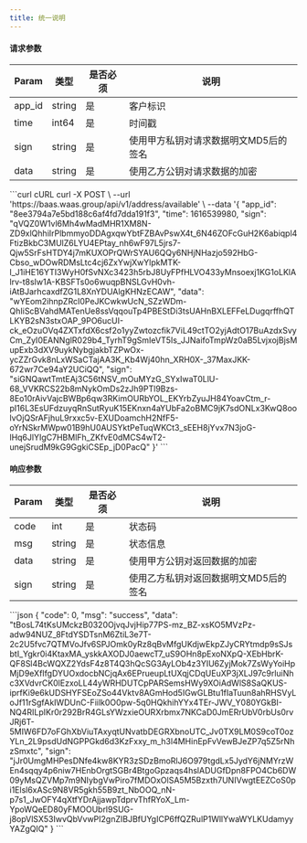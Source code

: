 ---
title: 统一说明
---


#### 请求参数

| Param  | 类型   | 是否必须 | 说明                                  |
| ------ | ------ | -------- | ------------------------------------- |
| app_id | string | 是       | 客户标识                              |
| time   | int64  | 是       | 时间戳                                |
| sign   | string | 是       | 使用甲方私钥对请求数据明文MD5后的签名 |
| data   | string | 是       | 使用乙方公钥对请求数据的加密          |


<RequestExample>
  ```curl cURL
  curl -X POST \
  --url 'https://baas.waas.group/api/v1/address/available' \
  --data '{
          "app_id": "8ee3794a7e5bd188c6af4fd7dda191f3",
          "time": 1616539980,
          "sign": "qVQZ0W1vl6Mh4wMadMHR1XM8N-ZD9xlQhhiIrPlbmmyoDDAgxqwYbtFZBAvPswX4t_6N46ZOFcGuH2K6abiqpl4FtizBkbC3MUlZ6LYU4EPtay_nh6wF97L5jrs7-Qjw5SrFsHTDY4j7mKUXOPrQWrSYAU6QQy6NHjNHazjo592HbG-Cbso_wDOwRDMsLtc4cj6ZxYwjXwYlpkMTK-l_J1iHE16YTI3WyH0fSvNXc3423h5rbJ8UyFPfHLVO433yMnsoexj1KG1oLKlAlrv-t8sIw1A-KBSFTs0o6wuqpBNSLGvH0vh-iAtBJarhcaxdfZG1L8XnYDUAlgKHNzECAW",
          "data": "wYEom2ihnpZRcI0PeJKCwkwUcN_SZzWDm-QhIiScBVahdMATenUe8ssVqqouTp4PBEStDi3tsUAHnBXLEFFeLDugqrffhQTLKYB2sN3stxOAP_9PO6ucUI-ck_eOzuOVq4ZXTxfdX6csf2o1yyZwtozcfik7ViL49ctTO2yjAdtO17BuAzdxSvyCm_ZyI0EANNglR029b4_TyrhT9gSmIeVT5Is_JJNaifoTmpWz0aB5LvjxojBjsMupExb3dXV9uykNybgjakbTZPwOx-ycZZrGvk8nLxWSaCTajAA3K_Kb4Wj40hn_XRH0X-_37MaxJKK-672wr7Ce94aY2UCiQQ", "sign": "siGNQawtTmtEAj3C56tNSV_mOuMYzG_SYxIwaT0LlU-68_VVKRCS22b8mNykOmDs2zJh9PTl9Bzs-8Eo10rAivVajcBWBp6qw3RKimOURbYOL_EKYrbZyuJH84YoavCtm_r-pI16L3EsUFdzuyqRnSutRyuK15EKnxn4aYUbFa2oBMC9jK7sdONLx3KwQ8oolvOjQSrAFjhuL9rxxc5v-EXUDoamchH2NfF5-oYrNSkrMWpw01B9hU0AUSYktPeTuqWKCt3_sEEH8jYvx7N3joG-lHq6JlYIgC7HBMlFh_ZKfvE0dMCS4wT2-unejSrudM9kG9GgkiCSEp_jD0PacQ"
  }'
  ```
</RequestExample>


#### 响应参数

| Param | 类型   | 是否必须 | 说明                                  |
| ----- | ------ | -------- | ------------------------------------- |
| code  | int    | 是       | 状态码                                |
| msg   | string | 是       | 状态信息                              |
| data  | string | 是       | 使用甲方公钥对返回数据的加密           |
| sign  | string | 是       | 使用乙方私钥对返回数据明文MD5后的签名 |


<ResponseExample>
```json
{
    "code": 0,
    "msg": "success",
    "data": "tBosL74tKsUMckzB0320OjvqJvjHip77PS-mz_BZ-xsKO5MVzPz-adw94NUZ_8FtdYSDTsnM6ZtiL3e7T-2c2U5fvc7QTMVoJfv6SPJOmk0yRz8qBvMfgUKdjwEkpZJyCRYtmdp9sSJsbtI_Ygkr0i4KtaxMA_yskkAXODJ0aewcT7_uS9OHn8pExoNXpQ-XEbHbrK-QF8Sl4BcWQXZ2YdsF4z8T4Q3hQcSG3AyLOb4z3YIU6ZyjMok7ZsWyYoiHpMjD9eXfIfgDYUOxdocbNCjqAx6EPrueupLtUXqjCDqUEuXP3jXLJ97c9rluiNhc3XVdvrCK0lEzxoLL44yWRHDUTCpPARSemsHWy9XOiAdWlS8SaQKUS-iprfKi9e6kUDSHYFSEoZSo44Vktv8AGmHod5IGwGLBtu1fIaTuun8ahRHSVyLoJf11rSgfAkIWDUnC-Fiilk0O0pw-5q0HQkhihYYx4TEr-JWV_Y080YGkBI-NQ4RILpIKr0r292BrR4GLsYWzxieOURXrbmx7NKCaD0JmERrUbV0rbUs0rvJRj6T-5MIW6FD7oFGhXbViuTAxyqtUNvatbDEGRXbnoUTC_Jv0TX9LM0S9coT0ozYLn_2L9psdUdNGPPGkd6d3KzFxxy_m_h3l4MHinEpFvVewBJeZP7q5Z5rNhzSmxtc",
    "sign": "jJr0UmgMHPesDNfe4kw8KYR3zSDzBmoRlJ6O979tgdLx5JydY6jNMYrzWEn4sqqy4p6niw7HEnbOrgtSGBr4BtgoGpzaqs4hslADUGfDpn8FPO4Cb6DW09yMsQZVMp7m9NIybgVwPiro7fMDOxOlSA5M5Bzxth7UNIVwgtEEZCoS0pi1Elsl6xASc9N8VR5gkh55B9zt_NbOOQ_nN-p7s1_JwOFY4qXtfYDrAjjawpTdprvThfRYoX_Lm-YpoWQeED80yFMOOUbrl9SUG-j8opVlSX53IwvQbVvwPI2gnZIBJBfUYgICP6ffQZRulP1WllYwaWYLKUdamyyYAZgQIQ"
}
```
</ResponseExample>
